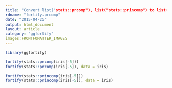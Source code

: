 ```yaml
---
title: "Convert list("stats::prcomp"), list("stats::princomp") to list("data.frame")"
rdname: "fortify.prcomp"
date: "2015-04-25"
output: html_document
layout: article
category: "ggfortify"
images:FRONTFOMATTER_IMAGES
---
```


```r
library(ggfortify)
```

```r
fortify(stats::prcomp(iris[-5]))
fortify(stats::prcomp(iris[-5]), data = iris)

fortify(stats::princomp(iris[-5]))
fortify(stats::princomp(iris[-5]), data = iris)



```